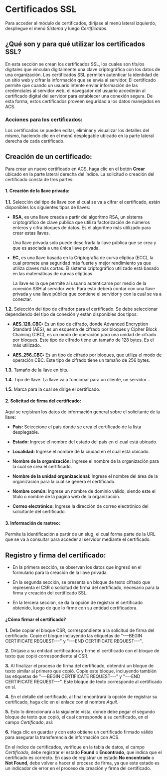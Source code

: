 <MissingTranslationBanner />

# Certificados SSL

Para acceder al módulo de certificados, diríjase al menú lateral izquierdo, despliegue el menú *Sistema* y luego *Certificados*.

## ¿Qué son y para qué utilizar los certificados SSL?

En esta sección se crean los certificados SSL, los cuales son títulos digitales que vinculan digitalmente una clave criptográfica con los datos de una organización. Los certificados SSL permiten autenticar la identidad de un sitio web y cifrar la información que se envía al servidor.
El certificado permite que cuando un usuario intente enviar información de las credenciales al servidor web, el navegador del usuario accederán al certificado digital del servidor para establecer una conexión segura. De esta forma, estos certificados proveen seguridad a los datos manejados en ACS.


### Acciones para los certificados:

Los certificados se pueden editar, eliminar y visualizar los detalles del mismo, haciendo clic en el menú desplegable ubicado en la parte lateral derecha de cada certificado.

## Creación de un certificado:

Para crear un nuevo certificado en ACS, haga clic en el botón **Crear** ubicado en la parte lateral derecha del índice. La solicitud o creación del certificado consta de tres partes:

#### 1. Creación de la llave privada:

**1.1.** Selección del tipo de llave con el cual se va a cifrar el certificado, están disponibles los siguientes tipos de llaves:

- **RSA,** es una llave creada a partir del algoritmo RSA, un sistema criptográfico de clave pública que utiliza factorización de números enteros y cifra bloques de datos. Es el algoritmo más utilizado para crear estas llaves.

  Una llave privada solo puede descifrarla la llave pública que se crea y que es asociada a una única llave privada.

- **EC,** es una llave basada en la Criptografía de curva elíptica (ECC), la cual promete una seguridad más fuerte y mejor rendimiento ya que utiliza claves más cortas. El sistema criptográfico utilizado está basado en las matemáticas de curvas elípticas.

  La llave es la que permite al usuario autenticarse por medio de la conexión SSH al servidor web. Para esto deberá contar con una llave privada y una llave pública que contiene el servidor y con la cual se va a conectar.

**1.2.** Selección del tipo de cifrador para el certificado. Se debe seleccionar dependiendo del tipo de conexión y están disponibles dos tipos:

- **AES_128_CBC:** Es un tipo de cifrado, donde Advanced Encryption Standard (AES), es un esquema de cifrado por bloques y Cipher Block Chaining (CBC), es un modo de operación para una unidad de cifrado por bloques. Este tipo de cifrado tiene un tamaño de 128 bytes. Es el más utilizado.

- **AES_256_CBC:** Es un tipo de cifrado por bloques, que utiliza el modo de operación CBC. Este tipo de cifrado tiene un tamaño de 256 bytes.


**1.3.** Tamaño de la llave en bits.

**1.4.** Tipo de llave. La llave va a funcionar para un cliente, un servidor...

**1.5.** Marca para la cual se dirige el certificado.


#### 2. Solicitud de firma del certificado:

Aquí se registran los datos de información general sobre el solicitante de la llave:

- **País:** Seleccione el país donde se crea el certificado de la lista desplegable.

- **Estado:** Ingrese el nombre del estado del país en el cual está ubicado.

- **Localidad:** Ingrese el nombre de la ciudad en el cual está ubicado.

- **Nombre de la organización:** Ingrese el nombre de la organización para la cual se crea el certificado.

- **Nombre de la unidad organizacional:** Ingrese el nombre del área de la organización para la cual se genera el certificado.

- **Nombre común:** Ingrese un nombre de dominio válido, siendo este el título o nombre de la página web de la organización.

- **Correo electrónico:** Ingrese la dirección de correo electrónico del solicitante del certificado.


#### 3. Información de rastreo:

Permite la identificación a partir de un slug, el cual forma parte de la URL que se va a consultar para acceder al servidor mediante el certificado.


## Registro y firma del certificado:

- En la primera sección, se observan los datos que ingresó en el formulario para la creación de la llave privada.

- En la segunda sección, se presenta un bloque de texto cifrado que representa el CSR o solicitud de firma del certificado, necesario para la firma y creación del certificado SSL.

- En la tercera sección, se da la opción de registrar el certificado obtenido, luego de que lo firme con su entidad certificadora.

#### ¿Cómo firmar el certificado?

**1.** Debe copiar el bloque CSR, correspondiente a la solicitud de firma del certificado. Copie el bloque incluyendo las etiquetas de "---BEGIN CERTIFICATE REQUEST---" y "---END CERTIFICATE REQUEST---". 

**2.** Diríjase a su entidad certificadora y firme el certificado con el bloque de texto que copió correspondiente al CSR.

**3.** Al finalizar el proceso de firma del certificado, obtendrá un bloque de texto similar al primero que copió. Copie este bloque, incluyendo también las etiquetas de "---BEGIN CERTIFICATE REQUEST---" y "---END CERTIFICATE REQUEST---". Este bloque de texto corresponde al certificado en sí.

**4.** En el detalle del certificado, al final encontrará la opción de registrar su certificado, haga clic en el enlace con el nombre *Aquí!*.

**5.** Esto lo direccionará a la siguiente vista, donde debe pegar el segundo bloque de texto que copió, el cual corresponde a su certificado, en el campo *Certificado*, así:

**6.** Haga clic en guardar y con esto obtiene un certificado firmado válido para asegurar la transferencia de información con ACS.

En el índice de certificados, verifique en la tabla de datos, el campo *Certificado*, debe registrar el estado **Found** o **Encontrado**, que indica que el certificado es correcto. En caso de registrar un estado **No encontrado** o **Not Found**, debe volver a hacer el proceso de firma, ya que este estado es un indicador de error en el proceso de creación y firma del certificado.
